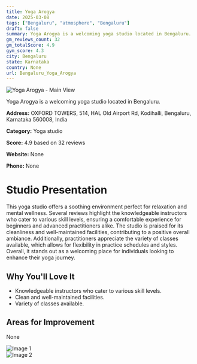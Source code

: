 ```yaml
---
title: Yoga Arogya
date: 2025-03-08
tags: ["Bengaluru", "atmosphere", "Bengaluru"]  
draft: false
summary: Yoga Arogya is a welcoming yoga studio located in Bengaluru.
gm_reviews_count: 32
gm_totalScore: 4.9
gym_score: 4.3
city: Bengaluru
state: Karnataka
country: None
url: Bengaluru_Yoga_Arogya
---
```


<div className="aspect-[16/9] relative my-8">
  <img 
    src="https://lh5.googleusercontent.com/p/AF1QipONOg92O_dfJO_wdBR78so-aXsXIV4umZBW5KR7=w1920-h1080-k-no"
    alt="Yoga Arogya - Main View"
    className="object-cover absolute inset-0 w-full h-full rounded-lg"
  />
</div>

Yoga Arogya is a welcoming yoga studio located in Bengaluru.

**Address:** OXFORD TOWERS, 514, HAL Old Airport Rd, Kodihalli, Bengaluru, Karnataka 560008, India

**Category:** Yoga studio

**Score:** 4.9 based on 32 reviews

**Website:** None

**Phone:** None

# Studio Presentation

This yoga studio offers a soothing environment perfect for relaxation and mental wellness. Several reviews highlight the knowledgeable instructors who cater to various skill levels, ensuring a comfortable experience for beginners and advanced practitioners alike. The studio is praised for its cleanliness and well-maintained facilities, contributing to a positive overall ambiance. Additionally, practitioners appreciate the variety of classes available, which allows for flexibility in practice schedules and styles. Overall, it stands out as a welcoming place for individuals looking to enhance their yoga journey.



## Why You'll Love It

- Knowledgeable instructors who cater to various skill levels.
- Clean and well-maintained facilities.
- Variety of classes available.

## Areas for Improvement

None

<div className="grid grid-cols-1 xl:grid-cols-2 gap-4 my-8">
<div className="aspect-[4/3] relative"><img src="https://lh5.googleusercontent.com/p/AF1QipMY7P88MXWrggpEmvd5sV2YXf_xKkO_85Jlvmwk=w1920-h1080-k-no" alt="Image 1" className="object-cover absolute inset-0 w-full h-full rounded-lg" /></div>
<div className="aspect-[4/3] relative"><img src="https://lh5.googleusercontent.com/p/AF1QipPyU9nGiy3pqwxhg4-pbnM6UxUCNNlKZAjZt4iA=w1920-h1080-k-no" alt="Image 2" className="object-cover absolute inset-0 w-full h-full rounded-lg" /></div>
</div>